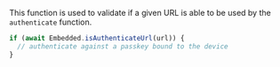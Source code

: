 This function is used to validate if a given URL is able to be used by the `authenticate` function.

```javascript
if (await Embedded.isAuthenticateUrl(url)) {
  // authenticate against a passkey bound to the device
}
```
